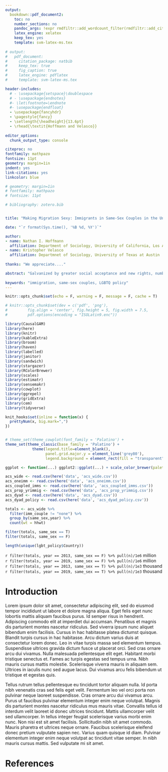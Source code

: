 ```yaml
---
output:
  bookdown::pdf_document2:
    toc: no
    number_sections: no
    pandoc_args: !expr rmdfiltr::add_wordcount_filter(rmdfiltr::add_citeproc_filter(args = NULL))
    latex_engine: xelatex
    keep_tex: yes
    template: svm-latex-ms.tex
    
# output: 
#   pdf_document:
#     citation_package: natbib
#     keep_tex: true
#     fig_caption: true
#     latex_engine: pdflatex
#     template: svm-latex-ms.tex

header-includes:
  # - \usepackage{setspace}\doublespace
  # - \usepackage{endnotes}
  #- \let\footnote=\endnote
  #- \usepackage{endfloat}
  - \usepackage{fancyhdr}
  - \pagestyle{fancy}
  - \setlength{\headheight}{13.6pt}
  - \rhead{\textit{Hoffmann and Velasco}}
  
editor_options: 
  chunk_output_type: console

citeproc: no
fontfamily: mathpazo
fontsize: 11pt
geometry: margin=1in
indent: yes
link-citations: yes
linkcolor: blue

# geometry: margin=1in
# fontfamily: mathpazo
# fontsize: 11pt

# bibliography: zotero.bib  


title: "Making Migration Sexy: Immigrants in Same-Sex Couples in the United States"

date: "`r format(Sys.time(), '%B %d, %Y')`"

author:
- name: Nathan I. Hoffmann
  affiliation: Department of Sociology, University of California, Los Angeles
- name: Kristopher Velasco
  affiliation: Departmnet of Sociology, University of Texas at Austin
  
thanks: "We appreciate...."   

abstract: "Galvanized by greater social acceptance and new rights, numbers of same-sex couples in the United States are increasing, yet few demographers have studied immigrants in same-sex couples. Using the American Community Survey from 2008 to 2018, this study compares same-sex couples including at least one immigrant to corresponding opposite-sex couples in order to characterize and assess the scale of sexual migration to the U.S. Moreover, we evaluate how the policy environment related to same-sex couples shapes migratory patterns. We find that same-sex couples generally have higher incomes and occupational prestige and are somewhat more educated. Moreover these couples are influenced by LGBT policies, both in their origin country and their U.S. state destination, and are less influenced by previous migration of conationals. Our findings put into question predominant models of migration that emphasize economic and and network effects, suggesting the importance of considering political and lifestyle motivations."  
  
keywords: "immigration, same-sex couples, LGBTQ policy"  
---
```


<!-- Turn off hyphenation -->
<!-- \usepackage[none]{hyphenat} -->


```r
knitr::opts_chunk$set(echo = F, warning = F, message = F, cache = T)

# knitr::opts_chunk$set(dev = c('pdf', 'png'), 
#         fig.align = 'center', fig.height = 5, fig.width = 7.5, 
#         pdf.options(encoding = "ISOLatin9.enc")) 

library(CausalGAM)
library(here)
library(knitr)
library(kableExtra)
library(broom)
library(haven)
library(labelled)
library(janitor)
library(sandwich)
library(stargazer)
library(RColorBrewer)
library(scales)    
library(estimatr)
library(sensemakr)
library(cowplot)
library(ggrepel)
library(gridExtra)
library(cem)
library(tidyverse)

knit_hooks$set(inline = function(x) {
  prettyNum(x, big.mark=",")
})


# theme_set(theme_cowplot(font_family = 'Palatino') + 
theme_set(theme_classic(base_family = 'Palatino') + 
            theme(legend.title=element_blank(), 
                  panel.grid.major.y = element_line('grey80'),
                  legend.background = element_rect(fill = "transparent")))

ggplot <- function(...) ggplot2::ggplot(...) + scale_color_brewer(palette="Dark2")

```

```r
acs_wide <- read.csv(here('data', 'acs_wide.csv'))
acs_oneimm <- read.csv(here('data', 'acs_oneimm.csv'))
acs_coupled_imms <- read.csv(here('data', 'acs_coupled_imms.csv'))
acs_prop_yrimmig <- read.csv(here('data', 'acs_prop_yrimmig.csv'))
acs_dyad <- read.csv(here('data', 'acs_dyad.csv'))
acs_dyad_policy <- read.csv(here('data', 'acs_dyad_policy.csv'))
```

```r
totals <- acs_wide %>%
  filter(imm_couple != "none") %>%
  group_by(same_sex,year) %>%
  count(wt = hhwt) 

filter(totals, same_sex == T)
filter(totals, same_sex == F)

length(unique(lgbt_policy$Country))
```
`r filter(totals, year == 2013, same_sex == F) %>% pull(n)/1e6` million  
`r filter(totals, year == 2019, same_sex == F) %>% pull(n)/1e6` million  
`r filter(totals, year == 2013, same_sex == T) %>% pull(n)/1e3` thousand  
`r filter(totals, year == 2019, same_sex == T) %>% pull(n)/1e3` thousand  

# Introduction
Lorem ipsum dolor sit amet, consectetur adipiscing elit, sed do eiusmod tempor incididunt ut labore et dolore magna aliqua. Eget felis eget nunc lobortis mattis aliquam faucibus purus. Id semper risus in hendrerit. Adipiscing commodo elit at imperdiet dui accumsan. Penatibus et magnis dis parturient montes nascetur ridiculus. Sed viverra ipsum nunc aliquet bibendum enim facilisis. Cursus in hac habitasse platea dictumst quisque. Blandit turpis cursus in hac habitasse. Arcu dictum varius duis at consectetur lorem donec. Leo in vitae turpis massa sed elementum tempus. Suspendisse ultrices gravida dictum fusce ut placerat orci. Sed cras ornare arcu dui vivamus. Nulla malesuada pellentesque elit eget. Habitant morbi tristique senectus et. Fames ac turpis egestas sed tempus urna. Nibh mauris cursus mattis molestie. Scelerisque viverra mauris in aliquam sem. Ultrices in iaculis nunc sed augue lacus. Dui vivamus arcu felis bibendum ut tristique et egestas quis.

Tellus rutrum tellus pellentesque eu tincidunt tortor aliquam nulla. Id porta nibh venenatis cras sed felis eget velit. Fermentum leo vel orci porta non pulvinar neque laoreet suspendisse. Cras ornare arcu dui vivamus arcu. Purus ut faucibus pulvinar elementum integer enim neque volutpat. Magnis dis parturient montes nascetur ridiculus mus mauris vitae. Convallis tellus id interdum velit laoreet id donec ultrices tincidunt. Mattis ullamcorper velit sed ullamcorper. In tellus integer feugiat scelerisque varius morbi enim nunc. Non nisi est sit amet facilisis. Sollicitudin nibh sit amet commodo. Mauris pharetra et ultrices neque ornare. Faucibus scelerisque eleifend donec pretium vulputate sapien nec. Varius quam quisque id diam. Pulvinar elementum integer enim neque volutpat ac tincidunt vitae semper. In nibh mauris cursus mattis. Sed vulputate mi sit amet.



# References
\setlength{\parindent}{-0.2in}
\setlength{\leftskip}{0.2in}
\setlength{\parskip}{8pt}
\noindent



